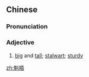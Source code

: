 ==Chinese==
{{zh-forms}}

===Pronunciation===
{{zh-pron
|m=kuíwú
|c=fui1 ng4
|cat=a
}}

===Adjective===
{{zh-adj}}

# [[big]] and [[tall]]; [[stalwart]]; [[sturdy]]

[[zh:魁梧]]